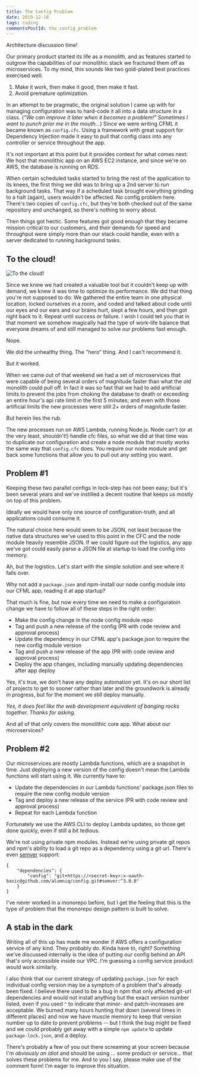 ```yaml
---
title: The Config Problem
date: 2019-12-18
tags: coding
commentsPostId: the_config_problem
---
```


Architecture discussion time!

Our primary product started its life as a monolith, and as features started to outgrow the capabilities of our monolithic stack we fractured them off as microservices. To my mind, this sounds like two gold-plated best practices exercised well:

1. Make it work, then make it good, then make it fast.
1. Avoid premature optimization.

In an attempt to be pragmatic, the original solution I came up with for managing configuration was to hard-code it all into a data structure in a class. (_"We can improve it later when it becomes a problem!" Sometimes I want to punch prior me in the mouth..._) Since we were writing CFML it became known as `config.cfc`. Using a framework with great support for Dependency Injection made it easy to pull that config class into any controller or service throughout the app.

It's not important at this point but it provides context for what comes next: We host that monolithic app on an AWS EC2 instance, and since we're on AWS, the database is running on RDS.

When certain scheduled tasks started to bring the rest of the application to its knees, the first thing we did was to bring up a 2nd server to run background tasks. That way if a scheduled task brought everything grinding to a halt (again), users wouldn't be affected. No config problem here. There's two copies of `config.cfc`, but they're both checked out of the same repository and unchanged, so there's nothing to worry about.

Then things got hectic. Some features got good enough that they became mission critical to our customers, and their demands for speed and throughput were simply more than our stack could handle, even with a server dedicated to running background tasks.

## To the cloud!

![To the cloud!](./images/to-the-cloud.jpg)

Since we knew we had created a valuable tool but it couldn't keep up with demand, we knew it was time to optimize its performance. We did that thing you're not supposed to do: We gathered the entire team in one physical location, locked ourselves in a room, and coded and talked about code until our eyes and our ears and our brains hurt, slept a few hours, and then got right back to it. Repeat until success or failure. I wish I could tell you that in that moment we somehow magically had the type of work-life balance that everyone dreams of and still managed to solve our problems fast enough.

Nope.

We did the unhealthy thing. The "hero" thing. And I can't recommend it.

But it worked.

When we came out of that weekend we had a set of microservices that were capable of being several orders of magnitude faster than what the old monolith could pull off. In fact it was so fast that we had to add artificial limits to prevent the jobs from choking the database to death or exceeding an entire hour's api rate limit in the first 5 minutes; and even with those artificial limits the new processes were still 2+ orders of magnitude faster.

But herein lies the rub.

The new processes run on AWS Lambda, running Node.js. Node can't (or at the very least, shouldn't!) handle cfc files, so what we did at that time was to duplicate our configuration and create a node module that mostly works the same way that `config.cfc` does. You require our node module and get back some functions that allow you to pull out any setting you want.

## Problem #1

Keeping these two parallel configs in lock-step has not been easy; but it's been several years and we've instilled a decent routine that keeps us mostly on top of this problem.

Ideally we would have only one source of configuration-truth, and all applications could consume it.

The natural choice here would seem to be JSON, not least because the native data structures we've used to this point in the CFC and the node module heavily resemble JSON. If we could figure out the logistics, any app we've got could easily parse a JSON file at startup to load the config into memory.

Ah, but the logistics. Let's start with the simple solution and see where it falls over.

Why not add a `package.json` and npm-install our node config module into our CFML app, reading it at app startup?

That much is fine, but now every time we need to make a configuratoin change we have to follow all of these steps in the right order:

- Make the config change in the node config module repo
- Tag and push a new release of the config (PR with code review and approval process)
- Update the dependency in our CFML app's package.json to require the new config module version
- Tag and push a new release of the app (PR with code review and approval process)
- Deploy the app changes, including manually updating dependencies after app deploy

Yes, it's true, we don't have any deploy automation yet. It's on our short list of projects to get to sooner rather than later and the groundwork is already in progress, but for the moment we still deploy manually.

_Yes, it does feel like the web development equivalent of banging rocks together. Thanks for asking._

And all of that only covers the monolithic core app. What about our microservices?

## Problem #2

Our microservices are mostly Lambda functions, which are a snapshot in time. Just deploying a new version of the config doesn't mean the Lambda functions will start using it. We currently have to:

- Update the dependencies in our Lambda functions' package.json files to require the new config module version
- Tag and deploy a new release of the service (PR with code review and approval process)
- Repeat for each Lambda function

Fortunately we use the AWS CLI to deploy Lambda updates, so those get done quickly, even if still a bit tedious.

We're not using private npm modules. Instead we're using private git repos and npm's ability to load a git repo as a dependency using a git url. There's even [semver](https://semver.org/) support:

```
{
	"dependencies": {
		"config": "git+https://<secret-key>:x-oauth-basic@github.com/alumniq/config.git#semver:^3.0.0"
	}
}
```

I've never worked in a monorepo before, but I get the feeling that this is the type of problem that the monorepo design pattern is built to solve.

## A stab in the dark

Writing all of this up has made me wonder if AWS offers a configuration service of any kind. They probably do. Kinda have to, right? Something we've discussed internally is the idea of putting our config behind an API that's only accessible inside our VPC. I'm guessing a config service product would work similarly.

I also think that our current strategy of updating `package.json` for each individual config version may be a symptom of a problem that's already been fixed. I believe there used to be a bug in npm that only affected git-url dependencies and would not install anything but the exact version number listed, even if you used `^` to indicate that minor- and patch-increases are acceptable. We burned many hours hunting that down (several times in different places) and now we have muscle memory to keep that version number up to date to prevent problems -- but I think the bug might be fixed and we could probably get away with a simple `npm update` to update `package-lock.json`, and a deploy.

There's probably a few of you out there screaming at your screen because I'm _obviously an idiot_ and should be using ... some product or service... that solves these problems for me. And to you I say, please make use of the comment form! I'm eager to improve this situation.
